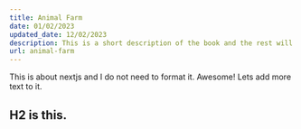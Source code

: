 ```yaml
---
title: Animal Farm
date: 01/02/2023
updated_date: 12/02/2023
description: This is a short description of the book and the rest will be added soon.
url: animal-farm
---
```


This is about nextjs and I do not need to format it. Awesome! Lets add more text to it.

## H2 is this.
